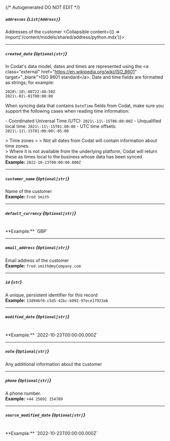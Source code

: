 {/* Autogenerated DO NOT EDIT  */}

##### `addresses` *{`List[Address]`}*
Addresses of the customer
<Collapsible content={() => import('/content/models/shared/address/python.mdx')}>
</Collapsible>

---
##### `created_date` *{`Optional[str]`}*
In Codat's data model, dates and times are represented using the \<a class\="external" href\="https://en.wikipedia.org/wiki/ISO_8601" target\="_blank"\>ISO 8601 standard\</a\>. Date and time fields are formatted as strings; for example:

```
2020\-10\-08T22:40:50Z
2021\-01\-01T00:00:00
```



When syncing data that contains `DateTime` fields from Codat, make sure you support the following cases when reading time information:

\- Coordinated Universal Time (UTC): `2021\-11\-15T06:00:00Z`
\- Unqualified local time: `2021\-11\-15T01:00:00`
\- UTC time offsets: `2021\-11\-15T01:00:00\-05:00`

\> Time zones
\> 
\> Not all dates from Codat will contain information about time zones.  
\> Where it is not available from the underlying platform, Codat will return these as times local to the business whose data has been synced.
<br/>
**Example:** `2022-10-23T00:00:00.000Z`

---
##### `customer_name` *{`Optional[str]`}*
Name of the customer
<br/>
**Example:** `Fred Smith`

---
##### `default_currency` *{`Optional[str]`}*
<br/>
**Example:** `GBP`

---
##### `email_address` *{`Optional[str]`}*
Email address of the customer
<br/>
**Example:** `fred.smith@myCompany.com`

---
##### `id` *{`str`}*
A unique, persistent identifier for this record
<br/>
**Example:** `13d946f0-c5d5-42bc-b092-97ece17923ab`

---
##### `modified_date` *{`Optional[str]`}*
<br/>
**Example:** `2022-10-23T00:00:00.000Z`

---
##### `note` *{`Optional[str]`}*
Any additional information about the customer

---
##### `phone` *{`Optional[str]`}*
A phone number.
<br/>
**Example:** `+44 25691 154789`

---
##### `source_modified_date` *{`Optional[str]`}*
<br/>
**Example:** `2022-10-23T00:00:00.000Z`

